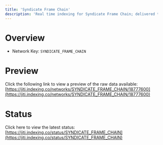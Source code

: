 ```yaml
---
title: 'Syndicate Frame Chain'
description: 'Real time indexing for Syndicate Frame Chain; delivered to you'
---
```


# Overview
- Network Key: `SYNDICATE_FRAME_CHAIN`

# Preview
Click the following link to view a preview of the raw data available: [https://jiti.indexing.co/networks/SYNDICATE_FRAME_CHAIN/18777600](https://jiti.indexing.co/networks/SYNDICATE_FRAME_CHAIN/18777600)

# Status
Click here to view the latest status: [https://jiti.indexing.co/status/SYNDICATE_FRAME_CHAIN](https://jiti.indexing.co/status/SYNDICATE_FRAME_CHAIN)
